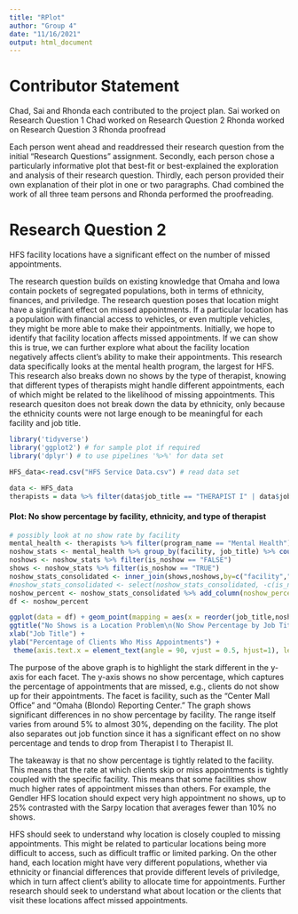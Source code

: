 ```yaml
---
title: "RPlot"
author: "Group 4"
date: "11/16/2021"
output: html_document
---
```


# Contributor Statement
Chad, Sai and Rhonda each contributed to the project plan.
Sai worked on Research Question 1
Chad worked on Research Question 2
Rhonda worked on Research Question 3
Rhonda proofread

Each person went ahead and readdressed their research question from the initial "Research Questions" assignment. Secondly, each person chose a particularly informative plot that best-fit or best-explained the exploration and analysis of their research question. Thirdly, each person provided their own explanation of their plot in one or two paragraphs. Chad combined the work of all three team persons and Rhonda performed the proofreading.

# Research Question 2

HFS facility locations have a significant effect on the number of missed appointments.

The research question builds on existing knowledge that Omaha and Iowa contain pockets of segregated populations, both in terms of ethnicity, finances, and priviledge. The research question poses that location might have a significant effect on missed appointments. If a particular location has a population with financial access to vehicles, or even multiple vehicles, they might be more able to make their appointments. Initially, we hope to identify that facility location affects missed appointments. If we can show this is true, we can further explore what about the facility location negatively affects client's ability to make their appointments. This research data specifically looks at the mental health program, the largest for HFS.  This research also breaks down no shows by the type of therapist, knowing that different types of therapists might handle different appointments, each of which might be related to the likelihood of missing appointments. This research quesiton does not break down the data by ethnicity, only because the ethnicity counts were not large enough to be meaningful for each facility and job title.

```r
library('tidyverse') 
library('ggplot2') # for sample plot if required
library('dplyr') # to use pipelines '%>%' for data set
```


```r
HFS_data<-read.csv("HFS Service Data.csv") # read data set
```

```r
data <- HFS_data
therapists = data %>% filter(data$job_title == "THERAPIST I" | data$job_title == "THERAPIST II" | data$job_title == "THERAPIST III" | data$job_title == "LEAD THERAPIST" | data$job_title == "Therapist")
```

#### Plot: No show percentage by facility, ethnicity, and type of therapist

```r
# possibly look at no show rate by facility
mental_health <- therapists %>% filter(program_name == "Mental Health")
noshow_stats <- mental_health %>% group_by(facility, job_title) %>% count(is_noshow) %>% filter(n > 20)
noshows <- noshow_stats %>% filter(is_noshow == "FALSE")
shows <- noshow_stats %>% filter(is_noshow == "TRUE")
noshow_stats_consolidated <- inner_join(shows,noshows,by=c("facility","job_title"), suffix = c("no", "yes"))
#noshow_stats_consolidated <- select(noshow_stats_consolidated, -c(is_noshowno, is_noshowyes))
noshow_percent <- noshow_stats_consolidated %>% add_column(noshow_percent = .$nno / (.$nyes + .$nno) * 100)
df <- noshow_percent

ggplot(data = df) + geom_point(mapping = aes(x = reorder(job_title,noshow_percent), y = noshow_percent))  + facet_wrap(~ reorder(facility, -noshow_percent)) +
ggtitle("No Shows is a Location Problem\n(No Show Percentage by Job Title Across Facilities)") +
xlab("Job Title") +
ylab("Percentage of Clients Who Miss Appointments") +
 theme(axis.text.x = element_text(angle = 90, vjust = 0.5, hjust=1), legend.position = "none") 


```

The purpose of the above graph is to highlight the stark different in the y-axis for each facet.  The y-axis shows no show percentage, which captures the percentage of appointments that are missed, e.g., clients do not show up for their appointments. The facet is facility, such as the "Center Mall Office" and "Omaha (Blondo) Reporting Center." The graph shows significant differences in no show percentage by facility. The range itself varies from around 5% to almost 30%, depending on the facility. The plot also separates out job function since it has a significant effect on no show percentage and tends to drop from Therapist I to Therapist II. 

The takeaway is that no show percentage is tightly related to the facility. This means that the rate at which clients skip or miss appointments is tightly coupled with the specific facility. This means that some facilities show much higher rates of appointment misses than others. For example, the Gendler HFS location should expect very high appointment no shows, up to 25% contrasted with the Sarpy location that averages fewer than 10% no shows. 

HFS should seek to understand why location is closely coupled to missing appointments. This might be related to particular locations being more difficult to access, such as difficult traffic or limited parking.  On the other hand, each location might have very different populations, whether via ethnicity or financial differences that provide different levels of priviledge, which in turn affect client's ability to allocate time for appointments. Further research should seek to understand what about location or the clients that visit these locations affect missed appointments.




